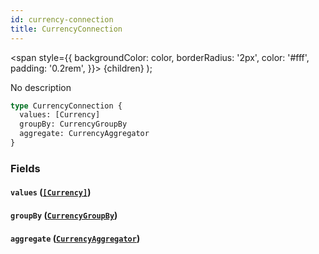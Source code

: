 ```yaml
---
id: currency-connection
title: CurrencyConnection
---
```


<span
style={{
      backgroundColor: color,
      borderRadius: '2px',
      color: '#fff',
      padding: '0.2rem',
    }}>
{children}
</span>
);

No description

```graphql
type CurrencyConnection {
  values: [Currency]
  groupBy: CurrencyGroupBy
  aggregate: CurrencyAggregator
}
```

### Fields

#### `values` ([`[Currency]`](/v1/objects/currency))

#### `groupBy` ([`CurrencyGroupBy`](/v1/objects/currency-group-by))

#### `aggregate` ([`CurrencyAggregator`](/v1/objects/currency-aggregator))
